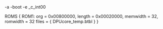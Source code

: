 -a
-boot
-e _c_int00

ROMS
{
	ROM1:  org = 0x00800000, length = 0x00020000, memwidth = 32, romwidth = 32
	files = { DPUcore_temp.btbl }
}
